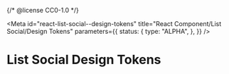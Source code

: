 {/* @license CC0-1.0 */}


<Meta
  id="react-list-social--design-tokens"
  title="React Component/List Social/Design Tokens"
  parameters={{
    status: {
      type: "ALPHA",
    },
  }}
/>

# List Social Design Tokens

<ComponentTokensSection tokens={tokens} definition={tokensDefinition} component="utrecht-list-social" />
